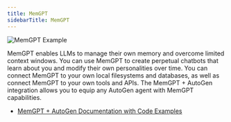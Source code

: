 ```yaml
---
title: MemGPT
sidebarTitle: MemGPT
---
```


![MemGPT Example](img/ecosystem-memgpt.png)

MemGPT enables LLMs to manage their own memory and overcome limited context windows. You can use MemGPT to create perpetual chatbots that learn about you and modify their own personalities over time. You can connect MemGPT to your own local filesystems and databases, as well as connect MemGPT to your own tools and APIs. The MemGPT + AutoGen integration allows you to equip any AutoGen agent with MemGPT capabilities.

- [MemGPT + AutoGen Documentation with Code Examples](https://memgpt.readme.io/docs/autogen)
